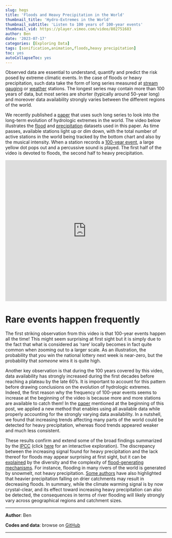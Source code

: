 ---
slug: hegs
title: 'Floods and Heavy Precipitation in the World'
thumbnail_title: 'Hydro-Extremes in the World'
thumbnail_subtitle: 'Listen to 100 years of 100-year events'
thumbnail_vid: https://player.vimeo.com/video/802751683
author: Ben
date: '2023-07-17'
categories: [Exploring Data]
tags: [sonification,animation,floods,heavy precipitation]
toc: yes
autoCollapseToc: yes
---

Observed data are essential to understand, quantify and predict the risk posed by extreme climatic events. In the case of floods or heavy precipitation, such data take the form of long series measured at [stream gauging](https://en.wikipedia.org/wiki/Stream_gauge) or [weather](https://en.wikipedia.org/wiki/Weather_station) stations. The longest series may contain more than 100 years of data, but most series are shorter (typically around 50-year long) and moreover data availability strongly varies between the different regions of the world.

We recently published a [paper](https://doi.org/10.1029/2022JD037908) that uses such long series to look into the long-term evolution of hydrologic extremes in the world. The video below illustrates the [flood](https://doi.pangaea.de/10.1594/PANGAEA.887470) and [precipitation](https://www.climdex.org/learn/datasets) datasets used in this paper. As time passes, available stations light up or dim down, with the total number of active stations in the world being tracked by the bottom chart and also by the musical intensity. When a station records a [100-year event](/blog/rhythm-of-flood-occurrences), a large yellow dot pops out and a percussive sound is played. The first half of the video is devoted to floods, the second half to heavy precipitation.

<p></p>

<iframe src="https://player.vimeo.com/video/802751683" frameborder="0" width="100%" height="440" allowfullscreen="allowfullscreen"></iframe>

<p></p>

# Rare events happen frequently

The first striking observation from this video is that 100-year events happen all the time! This might seem surprising at first sight but it is simply due to the fact that what is considered as 'rare' locally becomes in fact quite common when zooming out to a larger scale. As an illustration, the probability that *you* win the national lottery next week is near-zero, but the probability that *someone* wins it is quite high.

Another key observation is that during the 100 years covered by this video, data availability has strongly increased during the first decades before reaching a plateau by the late 60's. It is important to account for this pattern before drawing conclusions on the evolution of hydrologic extremes. Indeed, the first reason why the frequency of 100-year events seems to increase at the beginning of the video is because more and more stations are available to catch them! In the [paper](https://doi.org/10.1029/2022JD037908) mentioned at the beginning of this post, we applied a new method that enables using all available data while properly accounting for the strongly varying data availability. In a nutshell, we found that increasing trends affecting many parts of the world could be detected for heavy precipitation, whereas flood trends appeared weaker and much less consistent. 

These results confirm and extend some of the broad findings summarized by the [IPCC](https://www.ipcc.ch/) (click [here](https://interactive-atlas.ipcc.ch/regional-synthesis#eyJ0eXBlIjoiQ0lEIiwic2VsZWN0ZWRJbmRleCI6InJpdmVyX2Zsb29kIiwic2VsZWN0ZWRWYXJpYWJsZSI6InRyZW5kIiwic2VsZWN0ZWRDb3VudHJ5IjoiR0lDIiwibW9kZSI6Ik1BUCIsImNvbW1vbnMiOnsibGF0Ijo5NzcyLCJsbmciOjQwMDY5Miwiem9vbSI6NCwicHJvaiI6IkVQU0c6NTQwMzAiLCJtb2RlIjoiY29tcGxldGVfYXRsYXMifX0=) for an interactive exploration). The discrepancy between the increasing signal found for heavy precipitation and the lack thereof for floods may appear surprising at first sight, but it can be [explained](https://doi.org/10.1029/2018WR023749) by the diversity and the complexity of [flood-generating mechanisms](/blog/hydrology-basics-1). For instance, flooding in many rivers of the world is generated by snowmelt, not heavy precipitation. [Some authors](https://doi.org/10.1080/00186368.2021.1912971) have also highlighted that heavier precipitation falling on drier catchments may result in decreasing floods. In summary, while the climate warming signal is by now crystal-clear, and its effect toward increasing heavy precipitation can also be detected, the consequences in terms of river flooding will likely strongly vary across geographical regions and catchment sizes.

---

**Author**: Ben

**Codes and data**: browse on [GitHub](https://github.com/globXblog/scripts/tree/main/src/hegs)

---
